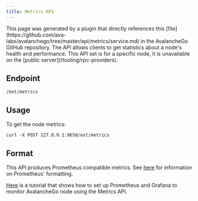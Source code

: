 ```yaml
---
title: Metrics API
---
```

<Callout title="Tip">
This page was generated by a plugin that directly references this [file](https://github.com/ava-labs/avalanchego/tree/master/api/metrics/service.md) in the AvalancheGo GitHub repository.
</Callout>
The API allows clients to get statistics about a node's health and performance.


<Callout type="info">
This API set is for a specific node, it is unavailable on the [public server](/tooling/rpc-providers).
</Callout>

Endpoint[​](#endpoint "Direct link to heading")
-----------------------------------------------
```
/ext/metrics
```

Usage[​](#usage "Direct link to heading")
-----------------------------------------

To get the node metrics:

```
curl -X POST 127.0.0.1:9650/ext/metrics

```


Format[​](#format "Direct link to heading")
-------------------------------------------

This API produces Prometheus compatible metrics. See [here](https://github.com/prometheus/docs/blob/master/content/docs/instrumenting/exposition_formats.md) for information on Prometheus' formatting.

[Here](/nodes/maintain/monitoring) is a tutorial that shows how to set up Prometheus and Grafana to monitor AvalancheGo node using the Metrics API.